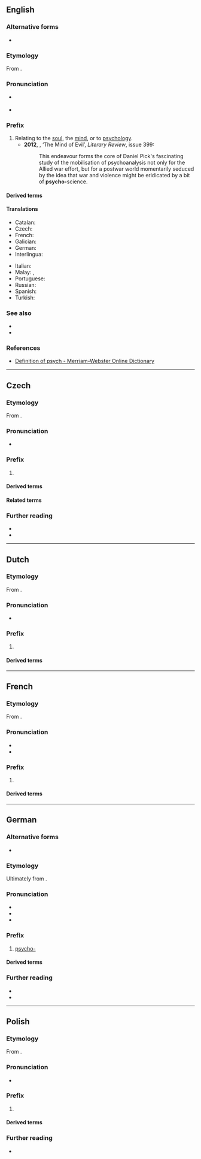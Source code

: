 {{also|psycho}}
==English==

===Alternative forms===
* {{alter|en|psych-||before a vowel}}

===Etymology===
From {{der|en|grc|ψυχή|t=soul}}.

===Pronunciation===
* {{a|UK|AU}} {{IPA|en|/ˈsaɪ̯.kəʊ̯/}}
* {{a|US|CA}} {{IPA|en|/ˈsaɪ̯.koʊ̯/}}

===Prefix===
{{en-prefix}}

# Relating to the [[soul]], the [[mind]], or to [[psychology]].
#* '''2012''', {{w|Richard Overy}}, ‘The Mind of Evil’, ''Literary Review'', issue 399:
#*: This endeavour forms the core of Daniel Pick's fascinating study of the mobilisation of psychoanalysis not only for the Allied war effort, but for a postwar world momentarily seduced by the idea that war and violence might be eridicated by a bit of '''psycho-'''science.

====Derived terms====
{{prefixsee|en}}
{{col4|en
|psychonarration
|psychonarrative
|psychoverbal
|psychovisual
}}

====Translations====
{{trans-top|relating to the mind}}
* Catalan: {{t+|ca|psico-}}
* Czech: {{t|cs|psycho-}}
* French: {{t+|fr|psycho-}}
* Galician: {{t+|gl|psico-}}
* German: {{t+|de|psycho-}}
* Interlingua: {{t|ia|psycho-}}
{{trans-mid}}
* Italian: {{t+|it|psico-}}
* Malay: {{t|ms|psiko-}}, {{t|ms|jiwa}}
* Portuguese: {{t+|pt|psico-}}
* Russian: {{t|ru|психо-}}
* Spanish: {{t+|es|psico-}}
* Turkish: {{t|tr|psiko-}}
{{trans-bottom}}

===See also===
* {{l|en|psyche}}
* {{l|en|psycho}}

===References===
* [http://m-w.com/dictionary/psych- Definition of psych - Merriam-Webster Online Dictionary]

----

==Czech==

===Etymology===
From {{der|cs|grc|ψυχή|t=soul}}.

===Pronunciation===
* {{cs-IPA}}

===Prefix===
{{head|cs|prefix}}

# {{l|en|psycho-}}

====Derived terms====
{{prefixsee|cs}}

====Related terms====
<!-- from AGr. ψυχή, keeping derived terms of psycho- only in DT -->
{{col4
|cs|psýcha
|Psýché
|psychiatr
|psychiatrický
|psychiatrie
|psychický
|psychika
|psychopat<!-- psycho-? -->
|psychotický<!-- psycho-? -->
|psychóza
}}

===Further reading===
* {{R:SSJC}}
* {{R:Slovnik afixu}}

----

==Dutch==

===Etymology===
From {{der|nl|grc|ψυχή|t=soul}}.

===Pronunciation===
* {{audio|nl|Nl-psycho-.ogg|Audio}}

===Prefix===
{{head|nl|prefix}}

# {{l|en|psycho-}}

====Derived terms====
{{prefixsee|nl}}

----

==French==

===Etymology===
From {{der|fr|grc|ψυχή|t=soul}}.

===Pronunciation===
* {{IPA|fr|/psi.kɔ/}}
* {{audio|fr|LL-Q150 (fra)-WikiLucas00-psycho-.wav|Audio}}

===Prefix===
{{fr-prefix}}

# {{l|en|psycho-}}

====Derived terms====
{{prefixsee|fr}}
{{col4|fr
|psychiatrie
|psychologie
|psychologique
|psychologue
}}

----

==German==

===Alternative forms===
* {{alter|en|psych-||before a vowel}}

===Etymology===
Ultimately from {{der|de|grc|ψυχή|t=soul}}.

===Pronunciation===
* {{IPA|de|/ˈpsy(ː)ço/}}
* {{hyph|de|psy|cho-}}
* {{audio|de|De-psycho-.ogg|Audio}}

===Prefix===
{{head|de|prefix}}

# [[#English|psycho-]] {{gloss|relating to the soul, the mind, or to psychology}}
#: {{prefixusex|de|Therapie|Psychotherapie|t1=therapy|t2=psychotherapy}}

====Derived terms====
{{prefixsee|de}}

===Further reading===
* {{R:Duden}}
* {{R:DWDS}}

{{C|de|Psychology|Mind}}

----

==Polish==

===Etymology===
From {{der|pl|grc|ψυχή|t=soul}}.

===Pronunciation===
* {{pl-IPA}}

===Prefix===
{{head|pl|prefix}}

# {{l|en|psycho-}}

====Derived terms====
{{prefixsee|pl}}

===Further reading===
* {{R:PWN}}